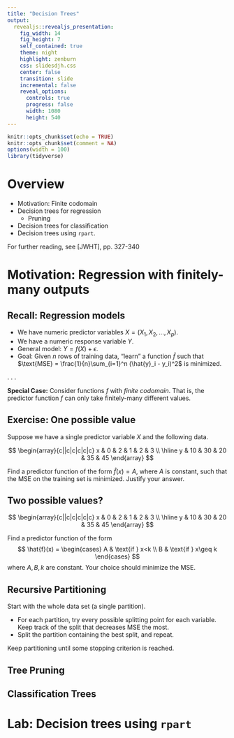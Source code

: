```yaml
---
title: "Decision Trees"
output: 
  revealjs::revealjs_presentation:
    fig_width: 14 
    fig_height: 7
    self_contained: true
    theme: night
    highlight: zenburn
    css: slidesdjh.css
    center: false
    transition: slide
    incremental: false
    reveal_options:
      controls: true
      progress: false
      width: 1080
      height: 540
---
```


```r
knitr::opts_chunk$set(echo = TRUE)
knitr::opts_chunk$set(comment = NA)
options(width = 100)
library(tidyverse)
```


# Overview

- Motivation: Finite codomain
- Decision trees for regression
    - Pruning
- Decision trees for classification
- Decision trees using `rpart`.

For further reading, see [JWHT], pp. 327-340

# Motivation: Regression with finitely-many outputs

## Recall: Regression models

- We have numeric predictor variables $X = (X_1, X_2, \ldots, X_p)$.
- We have a numeric response variable $Y$.
- General model: $Y = f(X) + \epsilon$.
- Goal: Given $n$ rows of training data, "learn" a function $\hat{f}$ such that $\text{MSE} = \frac{1}{n}\sum_{i=1}^n (\hat{y}_i - y_i)^2$ is minimized.

. . .

**Special Case:** Consider functions $f$ with *finite codomain*. That is, the predictor function $f$ can only take finitely-many different values.

## Exercise: One possible value

Suppose we have a single predictor variable $X$ and the following data.

$$
\begin{array}{c||c|c|c|c|c}
x & 0 & 2 & 1 & 2 & 3  \\ \hline
y & 10 & 30 & 20 & 35 & 45   
\end{array}
$$

Find a predictor function of the form $\hat{f}(x) = A$, where $A$ is constant, such that the $\text{MSE}$ on the training set is minimized. Justify your answer.

## Two possible values?

$$
\begin{array}{c||c|c|c|c|c}
x & 0 & 2 & 1 & 2 & 3  \\ \hline
y & 10 & 30 & 20 & 35 & 45   
\end{array}
$$

Find a predictor function of the form
$$
\hat{f}(x) = \begin{cases}
A & \text{if } x<k \\
B & \text{if } x\geq k 
\end{cases}
$$
where $A, B, k$ are constant. Your choice should minimize the $\text{MSE}$.

## Recursive Partitioning

Start with the whole data set (a single partition).

- For each partition, try every possible splitting point for each variable. Keep track of the split that decreases MSE the most.
- Split the partition containing the best split, and repeat.

Keep partitioning until some stopping criterion is reached.

## Tree Pruning

## Classification Trees

# Lab: Decision trees using `rpart`
